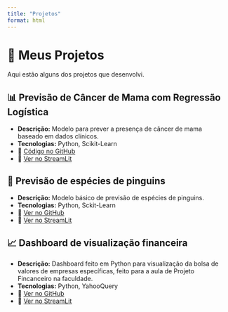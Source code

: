 ```yaml
---
title: "Projetos"
format: html
---
```


# 📂 Meus Projetos

Aqui estão alguns dos projetos que desenvolvi.

## 📊 Previsão de Câncer de Mama com Regressão Logística
- **Descrição:** Modelo para prever a presença de câncer de mama baseado em dados clínicos.
- **Tecnologias:** Python, Scikit-Learn
- 📎 [Código no GitHub](https://github.com/eduoliveira1504/streamlit-cancer-predict)
- 📎 [Ver no StreamLit](https://app-cancer-predict-vdh2zbltgwvofguu8wziqi.streamlit.app/)

## 🐧 Previsão de espécies de pinguins
- **Descrição:** Modelo básico de previsão de espécies de pinguins.
- **Tecnologias:** Python, Sckit-Learn
- 📎 [Ver no GitHub](https://github.com/eduoliveira1504/Machine-Learning-App)
- 📎 [Ver no StreamLit](https://machine-learning-app-rnfhqbtejkapdgrr5exbet.streamlit.app/)

## 📈 Dashboard de visualização financeira
- **Descrição:** Dashboard feito em Python para visualização da bolsa de valores de empresas específicas, feito para a aula de Projeto Fincanceiro na faculdade.
- **Tecnologias:** Python, YahooQuery
- 📎 [Ver no GitHub](https://github.com/eduoliveira1504/bigdataproj)
- 📎 [Ver no StreamLit](https://bigdataproj.streamlit.app/)


